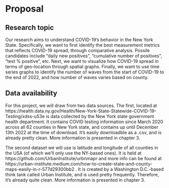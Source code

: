 # Proposal

## Research topic
  Our research aims to understand COVID-19's behavior in the New York State. Specifically, we want to first identify the best measurement metrics that reflects COVID-19 spread, through comparative analysis. Possile candidates include "daily new positives", "cumulative number of positives", "test % positive", etc. Next, we want to visualize how COVID-19 spread in terms of geo-location through spatial graphs. Finally, we want to use time series graphs to identify the number of waves from the start of COVID-19 to the end of 2022, and how number of waves varies based on county. 
  
  
## Data availability
For this project, we will draw from two data sources. The first, located at https://health.data.ny.gov/Health/New-York-State-Statewide-COVID-19-Testing/xdss-u53e is data collected by the New York state government health department. It contains COVID testing information since March 2020 across all 62 counties in New York state, and contains up until December 13th 2022 at the time of download. It's easily downloadble as a .csv, and is already pretty clean. More information is presented in chapter 3.

The second dataset we will use is latitude and longitude of all counties in the USA (of which we'll only use the NY-based ones). It is held at https://github.com/UrbanInstitute/urbnmapr and more info can be found at https://urban-institute.medium.com/how-to-create-state-and-county-maps-easily-in-r-577d29300bb2 .
It is created by a Washington D.C.-based think tank called Urban Institute, and is used pretty frequently. Therefore, it's already quite clean. More information is presented in chapter 3.